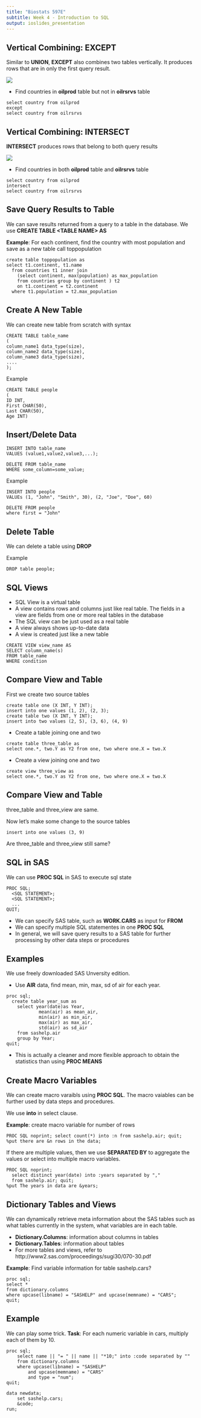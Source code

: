 ```yaml
---
title: "Biostats 597E"
subtitle: Week 4 - Introduction to SQL
output: ioslides_presentation
---
```


## Vertical Combining: EXCEPT

Similar to **UNION**, **EXCEPT** also combines two tables vertically. It produces rows that are in only the first query result.

![](fig/except.png)

- Find countries in **oilprod** table but not in **oilrsrvs** table
```
select country from oilprod
except
select country from oilrsrvs
```

## Vertical Combining: INTERSECT

**INTERSECT** produces rows that belong to both query results

![](fig/intersect.png)

- Find countries in both **oilprod** table and **oilrsrvs** table

```
select country from oilprod
intersect
select country from oilrsrvs
```

## Save Query Results to Table

We can save results returned from a query to a table in the database. We use **CREATE TABLE \<TABLE NAME\> AS**

**Example**: For each continent, find the country with most population and save as a new table call toppopulation

```
create table toppopulation as
select t1.continent, t1.name
  from countries t1 inner join
    (select continent, max(population) as max_population 
    from countries group by continent ) t2
    on t1.continent = t2.continent
  where t1.population = t2.max_population

```

## Create A New Table

We can create new table from scratch with syntax
```
CREATE TABLE table_name
(
column_name1 data_type(size),
column_name2 data_type(size),
column_name3 data_type(size),
....
);
```

Example
```
CREATE TABLE people
(
ID INT,
First CHAR(50),
Last CHAR(50),
Age INT)
```

## Insert/Delete Data
```
INSERT INTO table_name
VALUES (value1,value2,value3,...);
```
```
DELETE FROM table_name
WHERE some_column=some_value;
```

Example
```
INSERT INTO people
VALUEs (1, "John", "Smith", 30), (2, "Joe", "Doe", 60)
```

```
DELETE FROM people
where first = "John"
```

## Delete Table

We can delete a table using **DROP**

Example

```
DROP table people;
```

## SQL Views

- SQL View is a virtual table
- A view contains rows and columns just like real table. The fields in a view are fields from one or more real tables in the database
- The SQL view can be just used as a real table
- A view always shows up-to-date data
- A view is created just like a new table

```
CREATE VIEW view_name AS
SELECT column_name(s)
FROM table_name
WHERE condition
```

## Compare View and Table

First we create two source tables

```
create table one (X INT, Y INT);
insert into one values (1, 2), (2, 3);
create table two (X INT, Y INT);
insert into two values (2, 5), (3, 6), (4, 9)
```

- Create a table joining one and two
```
create table three_table as
select one.*, two.Y as Y2 from one, two where one.X = two.X
```

- Create a view joining one and two
```
create view three_view as
select one.*, two.Y as Y2 from one, two where one.X = two.X
```

## Compare View and Table

three_table and three_view are same.

Now let's make some change to the source tables

```
insert into one values (3, 9)
```

Are three_table and three_view still same?

## SQL in SAS

We can use **PROC SQL** in SAS to execute sql state

```
PROC SQL;
  <SQL STATEMENT>;
  <SQL STATEMENT>;
  ...
QUIT;
```

- We can specify SAS table, such as **WORK.CARS** as input for **FROM**
- We can specify multiple SQL statementes in one **PROC SQL**
- In general, we will save query results to a SAS table for further processing by other data steps or procedures

## Examples
We use freely downloaded SAS Unversity edition.

- Use **AIR** data, find mean, min, max, sd of air for each year.

```
proc sql;
  create table year_sum as
	select year(date)as Year, 
	        mean(air) as mean_air,
	        min(air) as min_air,
	        max(air) as max_air,
	        std(air) as sd_air
	from sashelp.air
	group by Year;
quit;
```

- This is actually a cleaner and more flexible approach to obtain the statistics than using **PROC MEANS**

## Create Macro Variables

We can create macro varaibls using **PROC SQL**. The macro vaiables can be further used by data steps and procedures.

We use **into** in select clause.

**Example**: create macro variable for number of rows
```
PROC SQL noprint; select count(*) into :n from sashelp.air; quit;
%put there are &n rows in the data;
```

If there are multiple values, then we use **SEPARATED BY** to aggregate the values or select into multiple macro variables.

```
PROC SQL noprint;
  select distinct year(date) into :years separated by ","
  from sashelp.air; quit;
%put The years in data are &years;
```

## Dictionary Tables and Views
We can dynamically retrieve meta information about the SAS tables such as what tables currently in the system, what variables are in each table.

- **Dictionary.Columns**: information about columns in tables
- **Dictionary.Tables**: information about tables
- For more tables and views, refer to http://www2.sas.com/proceedings/sugi30/070-30.pdf

**Example**: Find variable information for table sashelp.cars?
```
proc sql;
select *
from dictionary.columns
where upcase(libname) = "SASHELP" and upcase(memname) = "CARS";
quit;
```

## Example
We can play some trick.
**Task**: For each numeric variable in cars, multiply each of them by 10.

```
proc sql;
	select name || "= " || name || "*10;" into :code separated by ""
	from dictionary.columns
	where upcase(libname) = "SASHELP"
    	and upcase(memname) = "CARS"
    	and type = "num";
quit;

data newdata;
  	set sashelp.cars;
  	&code;
run;
```





